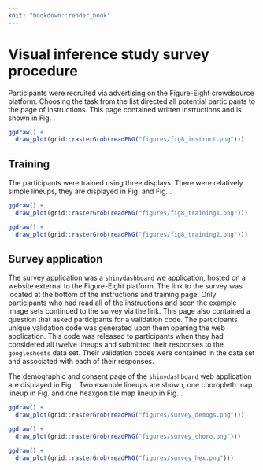 ```yaml
---
knit: "bookdown::render_book"
---
```



# Visual inference study survey procedure

Participants were recruited via advertising on the Figure-Eight crowdsource platform.
Choosing the task from the list directed all potential participants to the page of instructions.
This page contained written instructions and is shown in Fig. \ref{fig:instruct}. 


```r
ggdraw() +
  draw_plot(grid::rasterGrob(readPNG("figures/fig8_instruct.png")))
```


## Training

The participants were trained using three displays. There were relatively simple lineups, they are displayed in Fig. \ref{fig:training1} and Fig. \ref{fig:training2}.


```r
ggdraw() +
  draw_plot(grid::rasterGrob(readPNG("figures/fig8_training1.png")))
```


```r
ggdraw() +
  draw_plot(grid::rasterGrob(readPNG("figures/fig8_training2.png")))
```


## Survey application

The survey application was a `shinydashboard` we application, hosted on a website external to the Figure-Eight platform. The link to the survey was located at the bottom of the instructions and training page. Only participants who had read all of the instructions and seen the example image sets continued to the survey via the link.
This page also contained a question that asked participants for a validation code. The participants unique validation code was generated upon them opening the web application. This code was released to participants when they had considered all twelve lineups and submitted their responses to the `googlesheets` data set. Their validation codes were contained in the data set and associated with each of their responses.

The demographic and consent page of the `shinydashboard` web application are displayed in Fig. \ref{fig:survey-demogs}. Two example lineups are shown, one choropleth map lineup in Fig. \ref{fig:survey-choro} and one heaxgon tile map lineup in Fig. \ref{fig:survey-hex}.


```r
ggdraw() +
  draw_plot(grid::rasterGrob(readPNG("figures/survey_demogs.png")))
```



```r
ggdraw() +
  draw_plot(grid::rasterGrob(readPNG("figures/survey_choro.png")))
```




```r
ggdraw() +
  draw_plot(grid::rasterGrob(readPNG("figures/survey_hex.png")))
```
